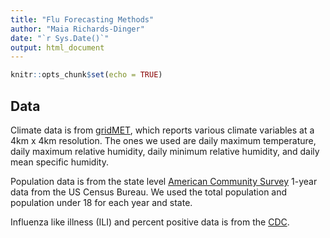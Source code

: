 ```yaml
---
title: "Flu Forecasting Methods"
author: "Maia Richards-Dinger"
date: "`r Sys.Date()`"
output: html_document
---
```


```r
knitr::opts_chunk$set(echo = TRUE)
```

## Data
Climate data is from [gridMET](https://www.climatologylab.org/gridmet.html), which reports various climate variables at a 4km x 4km resolution. The ones we used are daily maximum temperature, daily maximum relative humidity, daily minimum relative humidity, and daily mean specific humidity. 

Population data is from the state level [American Community Survey](https://www.census.gov/data/developers/data-sets/acs-1year.html) 1-year data from the US Census Bureau. We used the total population and population under 18 for each year and state.

Influenza like illness (ILI) and percent positive data is from the [CDC](https://gis.cdc.gov/grasp/fluview/fluportaldashboard.html). 
